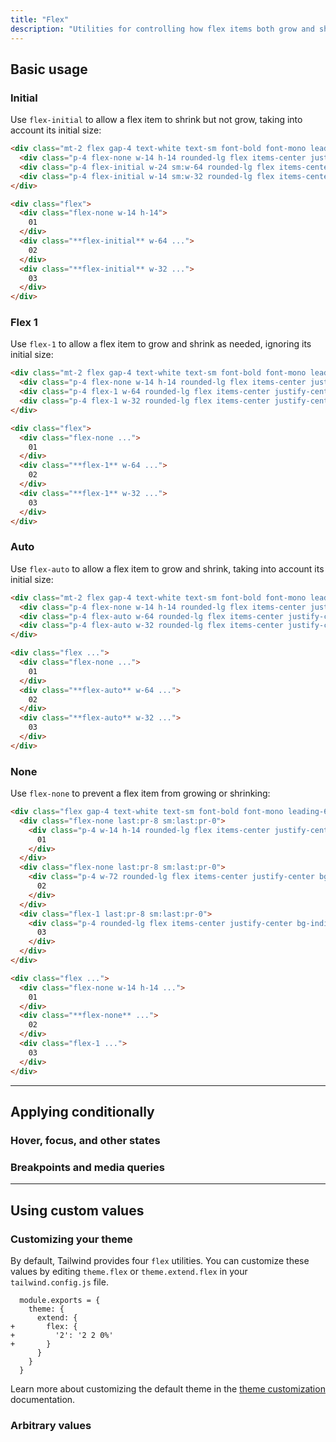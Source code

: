 ```yaml
---
title: "Flex"
description: "Utilities for controlling how flex items both grow and shrink."
---
```




## Basic usage

### Initial

Use `flex-initial` to allow a flex item to shrink but not grow, taking into account its initial size:

```html {{ example: { resizable: true } }}
<div class="mt-2 flex gap-4 text-white text-sm font-bold font-mono leading-6 bg-stripes-blue rounded-lg">
  <div class="p-4 flex-none w-14 h-14 rounded-lg flex items-center justify-center bg-blue-300 dark:bg-blue-800 dark:text-blue-500">01</div>
  <div class="p-4 flex-initial w-24 sm:w-64 rounded-lg flex items-center justify-center bg-blue-500 shadow-lg">02</div>
  <div class="p-4 flex-initial w-14 sm:w-32 rounded-lg flex items-center justify-center bg-blue-500 shadow-lg">03</div>
</div>
```

```html
<div class="flex">
  <div class="flex-none w-14 h-14">
    01
  </div>
  <div class="**flex-initial** w-64 ...">
    02
  </div>
  <div class="**flex-initial** w-32 ...">
    03
  </div>
</div>
```

### Flex 1

Use `flex-1` to allow a flex item to grow and shrink as needed, ignoring its initial size:

```html {{ example: { resizable: true } }}
<div class="mt-2 flex gap-4 text-white text-sm font-bold font-mono leading-6 bg-stripes-pink rounded-lg">
  <div class="p-4 flex-none w-14 h-14 rounded-lg flex items-center justify-center bg-pink-300 dark:bg-pink-800 dark:text-pink-400">01</div>
  <div class="p-4 flex-1 w-64 rounded-lg flex items-center justify-center bg-pink-500 shadow-lg">02</div>
  <div class="p-4 flex-1 w-32 rounded-lg flex items-center justify-center bg-pink-500 shadow-lg">03</div>
</div>
```

```html
<div class="flex">
  <div class="flex-none ...">
    01
  </div>
  <div class="**flex-1** w-64 ...">
    02
  </div>
  <div class="**flex-1** w-32 ...">
    03
  </div>
</div>
```

### Auto

Use `flex-auto` to allow a flex item to grow and shrink, taking into account its initial size:

```html {{ example: { resizable: true } }}
<div class="mt-2 flex gap-4 text-white text-sm font-bold font-mono leading-6 bg-stripes-violet rounded-lg">
  <div class="p-4 flex-none w-14 h-14 rounded-lg flex items-center justify-center bg-violet-300 dark:bg-violet-800 dark:text-violet-400">01</div>
  <div class="p-4 flex-auto w-64 rounded-lg flex items-center justify-center bg-violet-500 shadow-lg">02</div>
  <div class="p-4 flex-auto w-32 rounded-lg flex items-center justify-center bg-violet-500 shadow-lg">03</div>
</div>
```

```html
<div class="flex ...">
  <div class="flex-none ...">
    01
  </div>
  <div class="**flex-auto** w-64 ...">
    02
  </div>
  <div class="**flex-auto** w-32 ...">
    03
  </div>
</div>
```

### None

Use `flex-none` to prevent a flex item from growing or shrinking:

```html {{ example: { resizable: true } }}
<div class="flex gap-4 text-white text-sm font-bold font-mono leading-6 bg-stripes-indigo rounded-lg">
  <div class="flex-none last:pr-8 sm:last:pr-0">
    <div class="p-4 w-14 h-14 rounded-lg flex items-center justify-center bg-indigo-300 dark:bg-indigo-800 dark:text-indigo-400">
      01
    </div>
  </div>
  <div class="flex-none last:pr-8 sm:last:pr-0">
    <div class="p-4 w-72 rounded-lg flex items-center justify-center bg-indigo-500 shadow-lg">
      02
    </div>
  </div>
  <div class="flex-1 last:pr-8 sm:last:pr-0">
    <div class="p-4 rounded-lg flex items-center justify-center bg-indigo-300 dark:bg-indigo-800 dark:text-indigo-400">
      03
    </div>
  </div>
</div>
```

```html
<div class="flex ...">
  <div class="flex-none w-14 h-14 ...">
    01
  </div>
  <div class="**flex-none** ...">
    02
  </div>
  <div class="flex-1 ...">
    03
  </div>
</div>
```

---

## <Heading ignore>Applying conditionally</Heading>

### <Heading ignore>Hover, focus, and other states</Heading>

<HoverFocusAndOtherStates defaultClass="flex-none" featuredClass="flex-1" />

### <Heading ignore>Breakpoints and media queries</Heading>

<BreakpointsAndMediaQueries defaultClass="flex-none" featuredClass="flex-1" />

---

## Using custom values

### Customizing your theme

By default, Tailwind provides four `flex` utilities. You can customize these values by editing `theme.flex` or `theme.extend.flex` in your `tailwind.config.js` file.

```diff-js {{ filename: 'tailwind.config.js' }}
  module.exports = {
    theme: {
      extend: {
+       flex: {
+         '2': '2 2 0%'
+       }
      }
    }
  }
```

Learn more about customizing the default theme in the [theme customization](/docs/theme#customizing-the-default-theme) documentation.

### Arbitrary values

<ArbitraryValues property="flex" featuredClass="flex-[2_2_0%]" />
